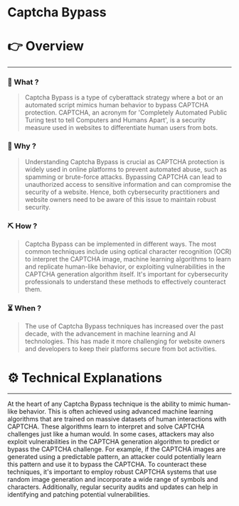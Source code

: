 # Captcha Bypass


# 👉 Overview

---

### 👀 What ?

> Captcha Bypass is a type of cyberattack strategy where a bot or an automated script mimics human behavior to bypass CAPTCHA protection. CAPTCHA, an acronym for 'Completely Automated Public Turing test to tell Computers and Humans Apart', is a security measure used in websites to differentiate human users from bots.
> 

### 🧐 Why ?

> Understanding Captcha Bypass is crucial as CAPTCHA protection is widely used in online platforms to prevent automated abuse, such as spamming or brute-force attacks. Bypassing CAPTCHA can lead to unauthorized access to sensitive information and can compromise the security of a website. Hence, both cybersecurity practitioners and website owners need to be aware of this issue to maintain robust security.
> 

### ⛏️ How ?

> Captcha Bypass can be implemented in different ways. The most common techniques include using optical character recognition (OCR) to interpret the CAPTCHA image, machine learning algorithms to learn and replicate human-like behavior, or exploiting vulnerabilities in the CAPTCHA generation algorithm itself. It's important for cybersecurity professionals to understand these methods to effectively counteract them.
> 

### ⏳ When ?

> The use of Captcha Bypass techniques has increased over the past decade, with the advancement in machine learning and AI technologies. This has made it more challenging for website owners and developers to keep their platforms secure from bot activities.
> 

# ⚙️ Technical Explanations

---

At the heart of any Captcha Bypass technique is the ability to mimic human-like behavior. This is often achieved using advanced machine learning algorithms that are trained on massive datasets of human interactions with CAPTCHA. These algorithms learn to interpret and solve CAPTCHA challenges just like a human would. In some cases, attackers may also exploit vulnerabilities in the CAPTCHA generation algorithm to predict or bypass the CAPTCHA challenge. For example, if the CAPTCHA images are generated using a predictable pattern, an attacker could potentially learn this pattern and use it to bypass the CAPTCHA. To counteract these techniques, it's important to employ robust CAPTCHA systems that use random image generation and incorporate a wide range of symbols and characters. Additionally, regular security audits and updates can help in identifying and patching potential vulnerabilities.
